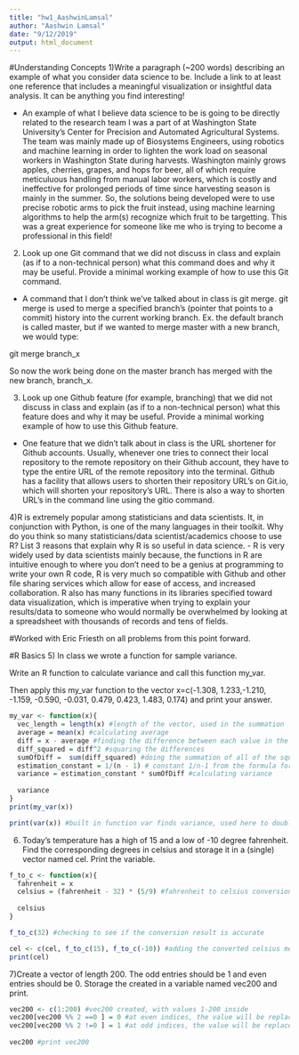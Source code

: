 ```yaml
---
title: "hw1_AashwinLamsal"
author: "Aashwin Lamsal"
date: "9/12/2019"
output: html_document
---
```




#Understanding Concepts
1)Write a paragraph (~200 words) describing an example of what you consider data science to be. Include a link to at least one reference that includes a meaningful visualization or insightful data analysis. It can be anything you find interesting!

  - An example of what I believe data science to be is going to be directly related to the research team I was a part of at Washington State University's Center for Precision and Automated Agricultural Systems. The team was mainly made up of Biosystems Engineers, using robotics and machine learning in order to lighten the work load on seasonal workers in Washington State during harvests. Washington mainly grows apples, cherries, grapes, and hops for beer, all of which require meticuluous handling from manual labor workers, which is costly and ineffective for prolonged periods of time since harvesting season is mainly in the summer. So, the solutions being developed were to use precise robotic arms to pick the fruit instead, using machine learning algorithms to help the arm(s) recognize which fruit to be targetting. This was a great experience for someone like me who is trying to become a professional in this field!
  
2) Look up one Git command that we did not discuss in class and explain (as if to a non-technical person) what this command does and why it may be useful. Provide a minimal working example of how to use this Git command.

  - A command that I don't think we've talked about in class is git merge. git merge is used to merge a specified branch's (pointer that points to a commit) history into the current working branch.
  Ex. the default branch is called master, but if we wanted to merge master with a new branch, we would type:
  
  git merge branch_x
  
  So now the work being done on the master branch has merged with the new branch, branch_x.
  
3) Look up one Github feature (for example, branching) that we did not discuss in class and explain (as if to a non-technical person) what this feature does and why it may be useful. Provide a minimal working example of how to use this Github feature.
  - One feature that we didn't talk about in class is the URL shortener for Github accounts. Usually, whenever one tries to connect their local repository to the remote repository on their Github account, they have to type the entire URL of the remote repository into the terminal. Github has a facility that allows users to shorten their repository URL's on Git.io, which will shorten your repository's URL. There is also a way to shorten URL's in the command line using the gitio command.
  
4)R is extremely popular among statisticians and data scientists. It, in conjunction with Python, is one of the many languages in their toolkit. Why do you think so many statisticians/data scientist/academics choose to use R? List 3 reasons that explain why R is so useful in data science. 
  - R is very widely used by data scientists mainly because, the functions in R are intuitive enough to where you don't need to be a genius at programming to write your own R code, R is very much so compatible with Github and other file sharing services which allow for ease of access, and increased collaboration. R also has many functions in its libraries specified toward data visualization, which is imperative when trying to explain your results/data to someone who would normally be overwhelmed by looking at a spreadsheet with thousands of records and tens of fields.

#Worked with Eric Friesth on all problems from this point forward.

#R Basics
5) In class we wrote a function for sample variance. 

Write an R function to calculate variance and call this function my_var.

Then apply this my_var function to the vector x=c(-1.308, 1.233,-1.210, -1.159, -0.590, -0.031, 0.479, 0.423, 1.483, 0.174) and print your answer.

```r
my_var <- function(x){
  vec_length = length(x) #length of the vector, used in the summation
  average = mean(x) #calculating average
  diff = x - average #finding the difference between each value in the vector and the average
  diff_squared = diff^2 #squaring the differences
  sumOfDiff =  sum(diff_squared) #doing the summation of all of the squared values
  estimation_constant = 1/(n - 1) # constant 1/n-1 from the formula for variance
  variance = estimation_constant * sumOfDiff #calculating variance 
  
  variance
}
print(my_var(x))

print(var(x)) #built in function var finds variance, used here to double check my answer

```

6) Today’s temperature has a high of 15 and a low of -10 degree fahrenheit. Find the corresponding degrees in celsius and storage it in a (single) vector named cel. Print the variable.
```r
f_to_c <- function(x){
  fahrenheit = x
  celsius = (fahrenheit - 32) * (5/9) #fahrenheit to celsius conversion formula
  
  celsius
}

f_to_c(32) #checking to see if the conversion result is accurate

cel <- c(cel, f_to_c(15), f_to_c(-10)) #adding the converted celsius measures to the cel vector
print(cel)

```

7)Create a vector of length 200. The odd entries should be 1 and even entries should be 0. Storage the created in a variable named vec200 and print.

```r
vec200 <- c(1:200) #vec200 created, with values 1-200 inside
vec200[vec200 %% 2 ==0 ] = 0 #at even indices, the value will be replaced by 0
vec200[vec200 %% 2 !=0 ] = 1 #at odd indices, the value will be replaced by 1
      
vec200 #print vec200
```






